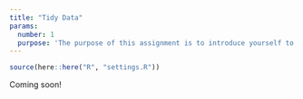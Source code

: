 ```yaml
---
title: "Tidy Data"
params:
  number: 1
  purpose: 'The purpose of this assignment is to introduce yourself to the "tidy data" concept and to practice modifying data frames between long and wide formats in R.'
---
```


```r
source(here::here("R", "settings.R"))
```

Coming soon!

